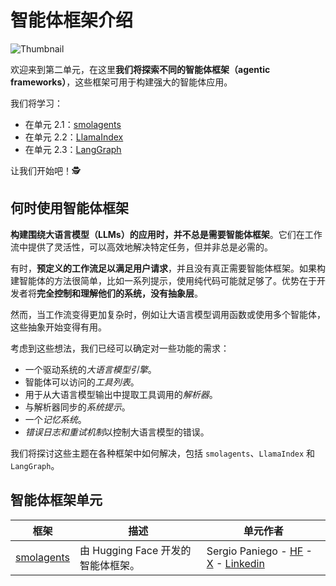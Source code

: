 # 智能体框架介绍

<img src="https://huggingface.co/datasets/agents-course/course-images/resolve/main/en/unit2/thumbnail.jpg" alt="Thumbnail"/>

欢迎来到第二单元，在这里**我们将探索不同的智能体框架（agentic frameworks）**，这些框架可用于构建强大的智能体应用。

我们将学习：

- 在单元 2.1：[smolagents](https://huggingface.co/docs/smolagents/en/index)  
- 在单元 2.2：[LlamaIndex](https://www.llamaindex.ai/)
- 在单元 2.3：[LangGraph](https://www.langchain.com/langgraph)

让我们开始吧！🕵

## 何时使用智能体框架

**构建围绕大语言模型（LLMs）的应用时，并不总是需要智能体框架**。它们在工作流中提供了灵活性，可以高效地解决特定任务，但并非总是必需的。

有时，**预定义的工作流足以满足用户请求**，并且没有真正需要智能体框架。如果构建智能体的方法很简单，比如一系列提示，使用纯代码可能就足够了。优势在于开发者将**完全控制和理解他们的系统，没有抽象层**。

然而，当工作流变得更加复杂时，例如让大语言模型调用函数或使用多个智能体，这些抽象开始变得有用。

考虑到这些想法，我们已经可以确定对一些功能的需求：

* 一个驱动系统的*大语言模型引擎*。
* 智能体可以访问的*工具列表*。
* 用于从大语言模型输出中提取工具调用的*解析器*。
* 与解析器同步的*系统提示*。
* 一个*记忆系统*。
* *错误日志和重试机制*以控制大语言模型的错误。

我们将探讨这些主题在各种框架中如何解决，包括 `smolagents`、`LlamaIndex` 和 `LangGraph`。

## 智能体框架单元

| 框架  | 描述 | 单元作者 |
|------------|----------------|----------------|
| [smolagents](./smolagents/introduction) | 由 Hugging Face 开发的智能体框架。 | Sergio Paniego - [HF](https://huggingface.co/sergiopaniego) - [X](https://x.com/sergiopaniego) - [Linkedin](https://www.linkedin.com/in/sergio-paniego-blanco) |